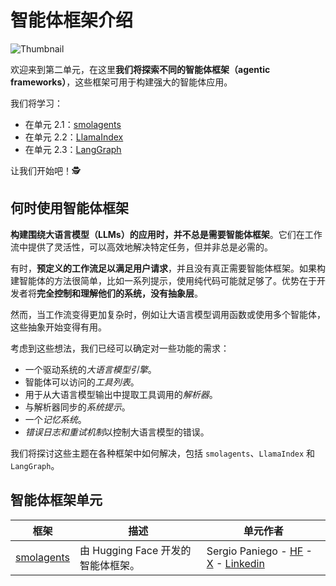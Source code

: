 # 智能体框架介绍

<img src="https://huggingface.co/datasets/agents-course/course-images/resolve/main/en/unit2/thumbnail.jpg" alt="Thumbnail"/>

欢迎来到第二单元，在这里**我们将探索不同的智能体框架（agentic frameworks）**，这些框架可用于构建强大的智能体应用。

我们将学习：

- 在单元 2.1：[smolagents](https://huggingface.co/docs/smolagents/en/index)  
- 在单元 2.2：[LlamaIndex](https://www.llamaindex.ai/)
- 在单元 2.3：[LangGraph](https://www.langchain.com/langgraph)

让我们开始吧！🕵

## 何时使用智能体框架

**构建围绕大语言模型（LLMs）的应用时，并不总是需要智能体框架**。它们在工作流中提供了灵活性，可以高效地解决特定任务，但并非总是必需的。

有时，**预定义的工作流足以满足用户请求**，并且没有真正需要智能体框架。如果构建智能体的方法很简单，比如一系列提示，使用纯代码可能就足够了。优势在于开发者将**完全控制和理解他们的系统，没有抽象层**。

然而，当工作流变得更加复杂时，例如让大语言模型调用函数或使用多个智能体，这些抽象开始变得有用。

考虑到这些想法，我们已经可以确定对一些功能的需求：

* 一个驱动系统的*大语言模型引擎*。
* 智能体可以访问的*工具列表*。
* 用于从大语言模型输出中提取工具调用的*解析器*。
* 与解析器同步的*系统提示*。
* 一个*记忆系统*。
* *错误日志和重试机制*以控制大语言模型的错误。

我们将探讨这些主题在各种框架中如何解决，包括 `smolagents`、`LlamaIndex` 和 `LangGraph`。

## 智能体框架单元

| 框架  | 描述 | 单元作者 |
|------------|----------------|----------------|
| [smolagents](./smolagents/introduction) | 由 Hugging Face 开发的智能体框架。 | Sergio Paniego - [HF](https://huggingface.co/sergiopaniego) - [X](https://x.com/sergiopaniego) - [Linkedin](https://www.linkedin.com/in/sergio-paniego-blanco) |